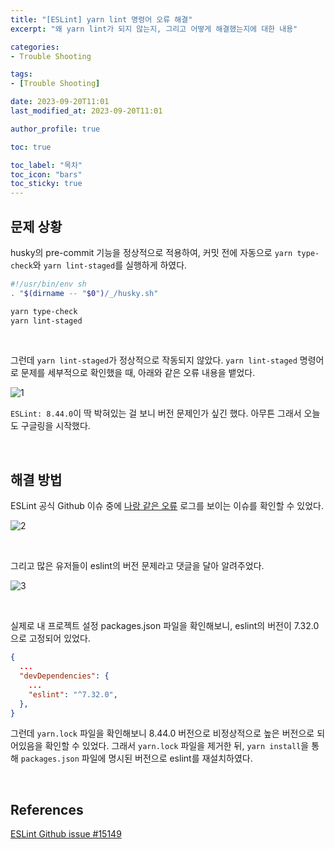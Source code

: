 ```yaml
---
title: "[ESLint] yarn lint 명령어 오류 해결"
excerpt: "왜 yarn lint가 되지 않는지, 그리고 어떻게 해결했는지에 대한 내용"

categories:
- Trouble Shooting

tags:
- [Trouble Shooting]

date: 2023-09-20T11:01
last_modified_at: 2023-09-20T11:01

author_profile: true

toc: true

toc_label: "목차"
toc_icon: "bars"
toc_sticky: true
---
```


## 문제 상황

husky의 pre-commit 기능을 정상적으로 적용하여, 커밋 전에 자동으로 `yarn type-check`와 `yarn lint-staged`를 실행하게 하였다.

```bash
#!/usr/bin/env sh
. "$(dirname -- "$0")/_/husky.sh"

yarn type-check
yarn lint-staged
```

<br />

그런데 `yarn lint-staged`가 정상적으로 작동되지 않았다. `yarn lint-staged` 명령어로 문제를 세부적으로 확인했을 때, 아래와 같은 오류 내용을 뱉었다.

![1](https://github.com/Orchemi/FE_Study_ssafy7th_deajeon2/assets/86189596/136735f9-492d-4eb3-839a-ad2def47b9d5)


`ESLint: 8.44.0`이 딱 박혀있는 걸 보니 버전 문제인가 싶긴 했다. 아무튼 그래서 오늘도 구글링을 시작했다.

<br />

## 해결 방법

ESLint 공식 Github 이슈 중에 [나랑 같은 오류](https://github.com/eslint/eslint/issues/15149) 로그를 보이는 이슈를 확인할 수 있었다.

![2](https://github.com/Orchemi/FE_Study_ssafy7th_deajeon2/assets/86189596/c6294024-2447-4dc6-88e0-89fa26a51804)

<br />

그리고 많은 유저들이 eslint의 버전 문제라고 댓글을 달아 알려주었다.

![3](https://github.com/Orchemi/FE_Study_ssafy7th_deajeon2/assets/86189596/8d85f68e-03f5-4a9f-81cc-f3b499cc26be)

<br />

실제로 내 프로젝트 설정 packages.json 파일을 확인해보니, eslint의 버전이 7.32.0으로 고정되어 있었다.

```json
{
  ...
  "devDependencies": {
    ...
    "eslint": "^7.32.0",
  },  
}
```

그런데 `yarn.lock` 파일을 확인해보니 8.44.0 버전으로 비정상적으로 높은 버전으로 되어있음을 확인할 수 있었다. 그래서 `yarn.lock` 파일을 제거한 뒤, `yarn install`을 통해 `packages.json` 파일에 명시된 버전으로 eslint를 재설치하였다.


<br />

## References

[ESLint Github issue #15149](https://github.com/eslint/eslint/issues/15149)